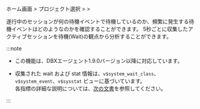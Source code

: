 ホーム画面 &gt; プロジェクト選択 &gt; <Cmdname sid="side_analysis" className="uitext" /> &gt; <Cmdname sid="side_dbWaitAnalysis" className="uitext" />

遂行中のセッションが何の待機イベントで待機しているのか、頻繁に発生する待機イベントはどのようなのかを確認することができます。 5秒ごとに収集したアクティブセッションを待機(Wait)の観点から分析することができます。 

:::note

- この機能は、DBXエージェント1.9.0バージョン以降に対応しています。

* 収集された wait および stat 情報は、`v$system_wait_class`、`v$system_event`、`v$sysstat` ビューに基づいています。  
各指標の詳細な説明については、[次の文書](https://docs.oracle.com/en/database/oracle/oracle-database/19/refrn/V-SYSTEM_WAIT_CLASS.html)を参照してください。

:::
